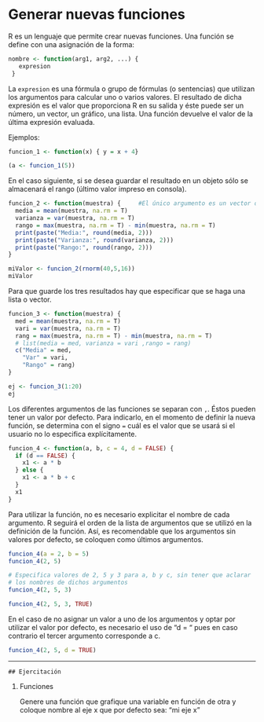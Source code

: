 # Generar nuevas funciones

R es un lenguaje que permite crear nuevas funciones. Una función se define con 
una asignación de la forma:

```r
nombre <- function(arg1, arg2, ...) {
   expresion
 }
```


La `expresion` es una fórmula o grupo de fórmulas (o sentencias) que utilizan 
los argumentos para calcular uno o varios valores. El resultado de dicha
expresión es el valor que proporciona R en su salida y éste puede ser un 
número, un vector, un gráfico, una lista. Una función devuelve el valor de la 
última expresión evaluada.

Ejemplos:

```r
funcion_1 <- function(x) { y = x + 4}

(a <- funcion_1(5))
```

En el caso siguiente, si se desea guardar el resultado en un objeto sólo se
almacenará el rango (último valor impreso en consola). 

```r
funcion_2 <- function(muestra) {     #El único argumento es un vector de datos
  media = mean(muestra, na.rm = T)
  varianza = var(muestra, na.rm = T)
  rango = max(muestra, na.rm = T) - min(muestra, na.rm = T)
  print(paste("Media:", round(media, 2)))
  print(paste("Varianza:", round(varianza, 2)))
  print(paste("Rango:", round(rango, 2)))
}

miValor <- funcion_2(rnorm(40,5,16))
miValor
```

Para que guarde los tres resultados hay que especificar que se haga una lista o 
vector.


```r
funcion_3 <- function(muestra) {
  med = mean(muestra, na.rm = T)
  vari = var(muestra, na.rm = T)
  rang = max(muestra, na.rm = T) - min(muestra, na.rm = T)
  # list(media = med, varianza = vari ,rango = rang)
  c("Media" = med,
    "Var" = vari,
    "Rango" = rang)
}

ej <- funcion_3(1:20)
ej
```

Los diferentes argumentos de las funciones se separan con `,`. Éstos pueden 
tener un valor por defecto. Para indicarlo, en el momento de definir la nueva 
función, se determina con el signo `=` cuál es el valor que se usará si el 
usuario no lo especifica explícitamente.

```r
funcion_4 <- function(a, b, c = 4, d = FALSE) {
  if (d == FALSE) {
    x1 <- a * b
  } else {
    x1 <- a * b + c
  }
  x1
}
```


Para utilizar la función, no es necesario explicitar el nombre de cada 
argumento. R seguirá el orden de la lista de argumentos que se utilizó en la 
definición de la función. Así, es recomendable que los argumentos sin valores 
por defecto, se coloquen como últimos argumentos.

```r
funcion_4(a = 2, b = 5)
funcion_4(2, 5)

```

```r
# Especifica valores de 2, 5 y 3 para a, b y c, sin tener que aclarar 
# los nombres de dichos argumentos
funcion_4(2, 5, 3)     

funcion_4(2, 5, 3, TRUE)    
```


En el caso de no asignar un valor a uno de los argumentos y optar por utilizar 
el valor por defecto, es necesario el uso de “d = “ pues en caso contrario el
tercer argumento corresponde a c.

```r
funcion_4(2, 5, d = TRUE) 
```



---
  
```block
## Ejercitación
```

<!-- ```{block, type='boxeda'} -->

1. Funciones

    Genere una función que grafique una variable en función de otra y coloque 
    nombre al eje x que por defecto sea: "mi eje x"

<!-- ``` -->

